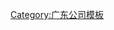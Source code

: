 {{Navbox
| title  = [[恒大集团]]
| name   = 恒大集团
| state = collapsed
| image  = 
| group1 = '''人物'''
| list1  = [[许家印]]（创始人、董事局主席、党委书记） - [[夏海钧]]（董事局副主席兼总裁） - [[潘大荣]]（首席财务官）
| group2 = '''产业公司'''
| list2  = [[恆大新能源汽車]]（恒驰） - [[恒大健康]] - [[恒大物業]] - [[恒大旅游]] - [[国网恒大]] - [[恒騰網絡]]（[[儒意影业]]）
| group3 = '''地产物业'''
| list3  = [[济南恒大国际金融中心]] - [[恆大·珺瓏灣]]（香港）
| group4 = '''体育'''
| list4  = [[广州恒大足球俱乐部‎]] - [[广东恒大女子排球俱乐部]] - [[恒大足球学校]] - [[广州恒大足球场]]
| group5 = '''已退出'''
| list5  = [[恒大音乐]] - [[盛京银行]] - [[广汇集团]] - [[恒大冰泉]]
| group6 = '''其他'''
| list6  = [[恆大債務危機]]
| below  = 
| belowstyle = text-align:left
}}<noinclude>
[[Category:恒大集团| ]]
[[Category:广东公司模板]]
</noinclude>